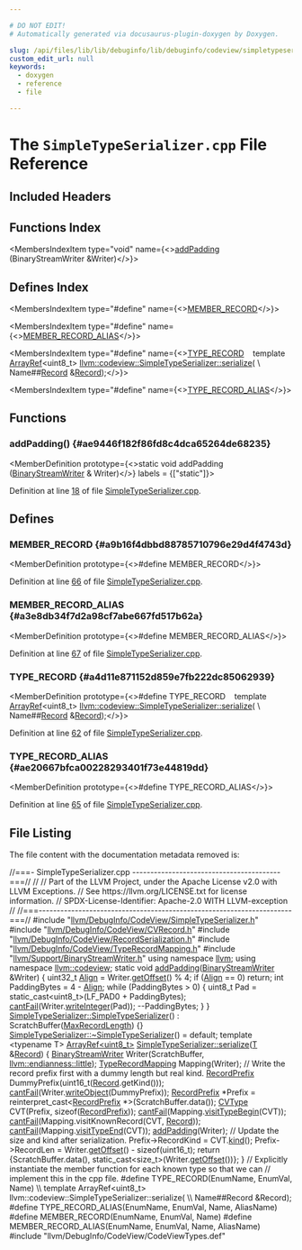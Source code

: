 ```yaml
---

# DO NOT EDIT!
# Automatically generated via docusaurus-plugin-doxygen by Doxygen.

slug: /api/files/lib/lib/debuginfo/lib/debuginfo/codeview/simpletypeserializer-cpp
custom_edit_url: null
keywords:
  - doxygen
  - reference
  - file

---
```





# The `SimpleTypeSerializer.cpp` File Reference

<DoxygenPage pluginConfig={pluginConfig}>



## Included Headers

<IncludesList>
<IncludesListItem
  filePath="llvm/DebugInfo/CodeView/SimpleTypeSerializer.h"
  permalink="/docs/api/files/include/include/llvm/include/llvm/debuginfo/include/llvm/debuginfo/codeview/simpletypeserializer-h"
  isLocal="true" />
<IncludesListItem
  filePath="llvm/DebugInfo/CodeView/CVRecord.h"
  permalink="/docs/api/files/include/include/llvm/include/llvm/debuginfo/include/llvm/debuginfo/codeview/cvrecord-h"
  isLocal="true" />
<IncludesListItem
  filePath="llvm/DebugInfo/CodeView/RecordSerialization.h"
  permalink="/docs/api/files/include/include/llvm/include/llvm/debuginfo/include/llvm/debuginfo/codeview/recordserialization-h"
  isLocal="true" />
<IncludesListItem
  filePath="llvm/DebugInfo/CodeView/TypeRecordMapping.h"
  permalink="/docs/api/files/include/include/llvm/include/llvm/debuginfo/include/llvm/debuginfo/codeview/typerecordmapping-h"
  isLocal="true" />
<IncludesListItem
  filePath="llvm/Support/BinaryStreamWriter.h"
  permalink="/docs/api/files/include/include/llvm/include/llvm/support/binarystreamwriter-h"
  isLocal="true" />
<IncludesListItem
  filePath="llvm/DebugInfo/CodeView/CodeViewTypes.def"
  permalink=""
  isLocal="true" />
</IncludesList>

## Functions Index

<MembersIndex>

<MembersIndexItem
  type="void"
  name={<><a href="#ae9446f182f86fd8c4dca65264de68235">addPadding</a> (BinaryStreamWriter &amp;Writer)</>}>
</MembersIndexItem>

</MembersIndex>

## Defines Index

<MembersIndex>

<MembersIndexItem
  type="#define"
  name={<><a href="#a9b16f4dbbd88785710796e29d4f4743d">MEMBER&#95;RECORD</a></>}>
</MembersIndexItem>

<MembersIndexItem
  type="#define"
  name={<><a href="#a3e8db34f7d2a98cf7abe667fd517b62a">MEMBER&#95;RECORD&#95;ALIAS</a></>}>
</MembersIndexItem>

<MembersIndexItem
  type="#define"
  name={<><a href="#a4d11e871152d859e7fb222dc85062939">TYPE&#95;RECORD</a>&nbsp;&nbsp;&nbsp;  template <a href="/docs/api/classes/llvm/arrayref">ArrayRef</a>&lt;uint8&#95;t&gt; <a href="/docs/api/classes/llvm/codeview/simpletypeserializer/#ae10015a36f68325417d06aa9ab5bce62">llvm::codeview::SimpleTypeSerializer::serialize</a>(  \\
      Name##<a href="/docs/api/classes/llvm/record">Record</a> &amp;<a href="/docs/api/classes/llvm/record">Record</a>);</>}>
</MembersIndexItem>

<MembersIndexItem
  type="#define"
  name={<><a href="#ae20667bfca00228293401f73e44819dd">TYPE&#95;RECORD&#95;ALIAS</a></>}>
</MembersIndexItem>

</MembersIndex>


<SectionDefinition>

## Functions

### addPadding() {#ae9446f182f86fd8c4dca65264de68235}

<MemberDefinition
  prototype={<>static void addPadding (<a href="/docs/api/classes/llvm/binarystreamwriter">BinaryStreamWriter</a> &amp; Writer)</>}
  labels = {["static"]}>

Definition at line <a href="#l00018">18</a> of file <a href="/docs/api/files/lib/lib/debuginfo/lib/debuginfo/codeview/simpletypeserializer-cpp">SimpleTypeSerializer.cpp</a>.
</MemberDefinition>

</SectionDefinition>

<SectionDefinition>

## Defines

### MEMBER&#95;RECORD {#a9b16f4dbbd88785710796e29d4f4743d}

<MemberDefinition
  prototype={<>#define MEMBER&#95;RECORD</>}>

Definition at line <a href="#l00066">66</a> of file <a href="/docs/api/files/lib/lib/debuginfo/lib/debuginfo/codeview/simpletypeserializer-cpp">SimpleTypeSerializer.cpp</a>.
</MemberDefinition>

### MEMBER&#95;RECORD&#95;ALIAS {#a3e8db34f7d2a98cf7abe667fd517b62a}

<MemberDefinition
  prototype={<>#define MEMBER&#95;RECORD&#95;ALIAS</>}>

Definition at line <a href="#l00067">67</a> of file <a href="/docs/api/files/lib/lib/debuginfo/lib/debuginfo/codeview/simpletypeserializer-cpp">SimpleTypeSerializer.cpp</a>.
</MemberDefinition>

### TYPE&#95;RECORD {#a4d11e871152d859e7fb222dc85062939}

<MemberDefinition
  prototype={<>#define TYPE&#95;RECORD&nbsp;&nbsp;&nbsp;  template <a href="/docs/api/classes/llvm/arrayref">ArrayRef</a>&lt;uint8&#95;t&gt; <a href="/docs/api/classes/llvm/codeview/simpletypeserializer/#ae10015a36f68325417d06aa9ab5bce62">llvm::codeview::SimpleTypeSerializer::serialize</a>(  \\
      Name##<a href="/docs/api/classes/llvm/record">Record</a> &amp;<a href="/docs/api/classes/llvm/record">Record</a>);</>}>

Definition at line <a href="#l00062">62</a> of file <a href="/docs/api/files/lib/lib/debuginfo/lib/debuginfo/codeview/simpletypeserializer-cpp">SimpleTypeSerializer.cpp</a>.
</MemberDefinition>

### TYPE&#95;RECORD&#95;ALIAS {#ae20667bfca00228293401f73e44819dd}

<MemberDefinition
  prototype={<>#define TYPE&#95;RECORD&#95;ALIAS</>}>

Definition at line <a href="#l00065">65</a> of file <a href="/docs/api/files/lib/lib/debuginfo/lib/debuginfo/codeview/simpletypeserializer-cpp">SimpleTypeSerializer.cpp</a>.
</MemberDefinition>

</SectionDefinition>

## File Listing

The file content with the documentation metadata removed is:

<ProgramListing>

<Link id="l00001" /><CodeLine lineNumber="1"><span class="doxyHighlightComment">//===- SimpleTypeSerializer.cpp -----------------------------------------===//</span></CodeLine>
<Link id="l00002" /><CodeLine lineNumber="2"><span class="doxyHighlightComment">//</span></CodeLine>
<Link id="l00003" /><CodeLine lineNumber="3"><span class="doxyHighlightComment">// Part of the LLVM Project, under the Apache License v2.0 with LLVM Exceptions.</span></CodeLine>
<Link id="l00004" /><CodeLine lineNumber="4"><span class="doxyHighlightComment">// See https://llvm.org/LICENSE.txt for license information.</span></CodeLine>
<Link id="l00005" /><CodeLine lineNumber="5"><span class="doxyHighlightComment">// SPDX-License-Identifier: Apache-2.0 WITH LLVM-exception</span></CodeLine>
<Link id="l00006" /><CodeLine lineNumber="6"><span class="doxyHighlightComment">//</span></CodeLine>
<Link id="l00007" /><CodeLine lineNumber="7"><span class="doxyHighlightComment">//===----------------------------------------------------------------------===//</span></CodeLine>
<Link id="l00008" /><CodeLine lineNumber="8"></CodeLine>
<Link id="l00009" /><CodeLine lineNumber="9"><span class="doxyHighlightPreprocessor">#include &quot;<a href="/docs/api/files/include/include/llvm/include/llvm/debuginfo/include/llvm/debuginfo/codeview/simpletypeserializer-h">llvm/DebugInfo/CodeView/SimpleTypeSerializer.h</a>&quot;</span></CodeLine>
<Link id="l00010" /><CodeLine lineNumber="10"><span class="doxyHighlightPreprocessor">#include &quot;<a href="/docs/api/files/include/include/llvm/include/llvm/debuginfo/include/llvm/debuginfo/codeview/cvrecord-h">llvm/DebugInfo/CodeView/CVRecord.h</a>&quot;</span></CodeLine>
<Link id="l00011" /><CodeLine lineNumber="11"><span class="doxyHighlightPreprocessor">#include &quot;<a href="/docs/api/files/include/include/llvm/include/llvm/debuginfo/include/llvm/debuginfo/codeview/recordserialization-h">llvm/DebugInfo/CodeView/RecordSerialization.h</a>&quot;</span></CodeLine>
<Link id="l00012" /><CodeLine lineNumber="12"><span class="doxyHighlightPreprocessor">#include &quot;<a href="/docs/api/files/include/include/llvm/include/llvm/debuginfo/include/llvm/debuginfo/codeview/typerecordmapping-h">llvm/DebugInfo/CodeView/TypeRecordMapping.h</a>&quot;</span></CodeLine>
<Link id="l00013" /><CodeLine lineNumber="13"><span class="doxyHighlightPreprocessor">#include &quot;<a href="/docs/api/files/include/include/llvm/include/llvm/support/binarystreamwriter-h">llvm/Support/BinaryStreamWriter.h</a>&quot;</span></CodeLine>
<Link id="l00014" /><CodeLine lineNumber="14"></CodeLine>
<Link id="l00015" /><CodeLine lineNumber="15"><span class="doxyHighlightKeyword">using namespace </span><span class="doxyHighlight"><a href="/docs/api/namespaces/llvm">llvm</a>;</span></CodeLine>
<Link id="l00016" /><CodeLine lineNumber="16"><span class="doxyHighlightKeyword">using namespace </span><span class="doxyHighlight"><a href="/docs/api/namespaces/llvm/codeview">llvm::codeview</a>;</span></CodeLine>
<Link id="l00017" /><CodeLine lineNumber="17"></CodeLine>
<Link id="l00018" /><CodeLine lineNumber="18" lineLink="#ae9446f182f86fd8c4dca65264de68235"><span class="doxyHighlightKeyword">static</span><span class="doxyHighlight"> </span><span class="doxyHighlightKeywordType">void</span><span class="doxyHighlight"> <a href="#ae9446f182f86fd8c4dca65264de68235">addPadding</a>(<a href="/docs/api/classes/llvm/binarystreamwriter">BinaryStreamWriter</a> &amp;Writer) &#123;</span></CodeLine>
<Link id="l00019" /><CodeLine lineNumber="19"><span class="doxyHighlight">  uint32&#95;t <a href="/docs/api/structs/llvm/align">Align</a> = Writer.<a href="/docs/api/classes/llvm/binarystreamwriter/#a2d1fbfecba0a643a1db961c9f9313b6e">getOffset</a>() % 4;</span></CodeLine>
<Link id="l00020" /><CodeLine lineNumber="20"><span class="doxyHighlight">  </span><span class="doxyHighlightKeywordFlow">if</span><span class="doxyHighlight"> (<a href="/docs/api/structs/llvm/align">Align</a> == 0)</span></CodeLine>
<Link id="l00021" /><CodeLine lineNumber="21"><span class="doxyHighlight">    </span><span class="doxyHighlightKeywordFlow">return</span><span class="doxyHighlight">;</span></CodeLine>
<Link id="l00022" /><CodeLine lineNumber="22"></CodeLine>
<Link id="l00023" /><CodeLine lineNumber="23"><span class="doxyHighlight">  </span><span class="doxyHighlightKeywordType">int</span><span class="doxyHighlight"> PaddingBytes = 4 - <a href="/docs/api/structs/llvm/align">Align</a>;</span></CodeLine>
<Link id="l00024" /><CodeLine lineNumber="24"><span class="doxyHighlight">  </span><span class="doxyHighlightKeywordFlow">while</span><span class="doxyHighlight"> (PaddingBytes &gt; 0) &#123;</span></CodeLine>
<Link id="l00025" /><CodeLine lineNumber="25"><span class="doxyHighlight">    uint8&#95;t Pad = </span><span class="doxyHighlightKeyword">static&#95;cast&lt;</span><span class="doxyHighlight">uint8&#95;t</span><span class="doxyHighlightKeyword">&gt;</span><span class="doxyHighlight">(LF&#95;PAD0 + PaddingBytes);</span></CodeLine>
<Link id="l00026" /><CodeLine lineNumber="26"><span class="doxyHighlight">    <a href="/docs/api/namespaces/llvm/#aa1e1474f15df639f0d874b21f15666f7">cantFail</a>(Writer.<a href="/docs/api/classes/llvm/binarystreamwriter/#a344647bc1c4a4b53334296eba145d408">writeInteger</a>(Pad));</span></CodeLine>
<Link id="l00027" /><CodeLine lineNumber="27"><span class="doxyHighlight">    --PaddingBytes;</span></CodeLine>
<Link id="l00028" /><CodeLine lineNumber="28"><span class="doxyHighlight">  &#125;</span></CodeLine>
<Link id="l00029" /><CodeLine lineNumber="29"><span class="doxyHighlight">&#125;</span></CodeLine>
<Link id="l00030" /><CodeLine lineNumber="30"></CodeLine>
<Link id="l00031" /><CodeLine lineNumber="31" lineLink="/docs/api/classes/llvm/codeview/simpletypeserializer/#a2a2560fcddb78d5680bcfb0d8db4f07b"><span class="doxyHighlight"><a href="/docs/api/classes/llvm/codeview/simpletypeserializer/#a2a2560fcddb78d5680bcfb0d8db4f07b">SimpleTypeSerializer::SimpleTypeSerializer</a>() : ScratchBuffer(<a href="/docs/api/namespaces/llvm/codeview/#a77953260dd85922d9583bf426f89787aa30d8ae376cd42fd999ac8713cf85be2e">MaxRecordLength</a>) &#123;&#125;</span></CodeLine>
<Link id="l00032" /><CodeLine lineNumber="32"></CodeLine>
<Link id="l00033" /><CodeLine lineNumber="33"><span class="doxyHighlight"><a href="/docs/api/classes/llvm/codeview/simpletypeserializer/#aa2eb8a7c88cddd0d4413d6405969d44b">SimpleTypeSerializer::~SimpleTypeSerializer</a>() = </span><span class="doxyHighlightKeywordFlow">default</span><span class="doxyHighlight">;</span></CodeLine>
<Link id="l00034" /><CodeLine lineNumber="34"></CodeLine>
<Link id="l00035" /><CodeLine lineNumber="35"><span class="doxyHighlightKeyword">template</span><span class="doxyHighlight"> &lt;</span><span class="doxyHighlightKeyword">typename</span><span class="doxyHighlight"> T&gt;</span></CodeLine>
<Link id="l00036" /><CodeLine lineNumber="36" lineLink="/docs/api/classes/llvm/codeview/simpletypeserializer/#ae10015a36f68325417d06aa9ab5bce62"><span class="doxyHighlight"><a href="/docs/api/classes/llvm/arrayref">ArrayRef&lt;uint8&#95;t&gt;</a> <a href="/docs/api/classes/llvm/codeview/simpletypeserializer/#ae10015a36f68325417d06aa9ab5bce62">SimpleTypeSerializer::serialize</a>(<a href="/docs/api/files/lib/lib/target/lib/target/mips/mips16isellowering-cpp/#a0acb682b8260ab1c60b918599864e2e5">T</a> &amp;<a href="/docs/api/classes/llvm/record">Record</a>) &#123;</span></CodeLine>
<Link id="l00037" /><CodeLine lineNumber="37"><span class="doxyHighlight">  <a href="/docs/api/classes/llvm/binarystreamwriter">BinaryStreamWriter</a> Writer(ScratchBuffer, <a href="/docs/api/namespaces/llvm/#ae1e26e57357947b25e392fd18ab000dbaaae6635e044ac56046b2893a529b5114">llvm::endianness::little</a>);</span></CodeLine>
<Link id="l00038" /><CodeLine lineNumber="38"><span class="doxyHighlight">  <a href="/docs/api/classes/llvm/codeview/typerecordmapping">TypeRecordMapping</a> Mapping(Writer);</span></CodeLine>
<Link id="l00039" /><CodeLine lineNumber="39"></CodeLine>
<Link id="l00040" /><CodeLine lineNumber="40"><span class="doxyHighlight">  </span><span class="doxyHighlightComment">// Write the record prefix first with a dummy length but real kind.</span></CodeLine>
<Link id="l00041" /><CodeLine lineNumber="41"><span class="doxyHighlight">  <a href="/docs/api/structs/llvm/codeview/recordprefix">RecordPrefix</a> DummyPrefix(uint16&#95;t(<a href="/docs/api/classes/llvm/record">Record</a>.getKind()));</span></CodeLine>
<Link id="l00042" /><CodeLine lineNumber="42"><span class="doxyHighlight">  <a href="/docs/api/namespaces/llvm/#aa1e1474f15df639f0d874b21f15666f7">cantFail</a>(Writer.<a href="/docs/api/classes/llvm/binarystreamwriter/#ae73ad246f9f1adc35f0ce49fc089b52a">writeObject</a>(DummyPrefix));</span></CodeLine>
<Link id="l00043" /><CodeLine lineNumber="43"></CodeLine>
<Link id="l00044" /><CodeLine lineNumber="44"><span class="doxyHighlight">  <a href="/docs/api/structs/llvm/codeview/recordprefix">RecordPrefix</a> &#42;Prefix = </span><span class="doxyHighlightKeyword">reinterpret&#95;cast&lt;</span><span class="doxyHighlight"><a href="/docs/api/structs/llvm/codeview/recordprefix">RecordPrefix</a> &#42;</span><span class="doxyHighlightKeyword">&gt;</span><span class="doxyHighlight">(ScratchBuffer.data());</span></CodeLine>
<Link id="l00045" /><CodeLine lineNumber="45"><span class="doxyHighlight">  <a href="/docs/api/namespaces/llvm/codeview/#a238eda31f74c0f0f3224f71b50b7d165">CVType</a> CVT(Prefix, </span><span class="doxyHighlightKeyword">sizeof</span><span class="doxyHighlight">(<a href="/docs/api/structs/llvm/codeview/recordprefix">RecordPrefix</a>));</span></CodeLine>
<Link id="l00046" /><CodeLine lineNumber="46"></CodeLine>
<Link id="l00047" /><CodeLine lineNumber="47"><span class="doxyHighlight">  <a href="/docs/api/namespaces/llvm/#aa1e1474f15df639f0d874b21f15666f7">cantFail</a>(Mapping.<a href="/docs/api/classes/llvm/codeview/typerecordmapping/#a0b455766e2cade6732d4d6680e4512e4">visitTypeBegin</a>(CVT));</span></CodeLine>
<Link id="l00048" /><CodeLine lineNumber="48"><span class="doxyHighlight">  <a href="/docs/api/namespaces/llvm/#aa1e1474f15df639f0d874b21f15666f7">cantFail</a>(Mapping.visitKnownRecord(CVT, <a href="/docs/api/classes/llvm/record">Record</a>));</span></CodeLine>
<Link id="l00049" /><CodeLine lineNumber="49"><span class="doxyHighlight">  <a href="/docs/api/namespaces/llvm/#aa1e1474f15df639f0d874b21f15666f7">cantFail</a>(Mapping.<a href="/docs/api/classes/llvm/codeview/typerecordmapping/#ab16fc3b46e5820e7fa3fbcdc28fbe95c">visitTypeEnd</a>(CVT));</span></CodeLine>
<Link id="l00050" /><CodeLine lineNumber="50"></CodeLine>
<Link id="l00051" /><CodeLine lineNumber="51"><span class="doxyHighlight">  <a href="/docs/api/files/lib/lib/debuginfo/lib/debuginfo/codeview/continuationrecordbuilder-cpp/#ae9446f182f86fd8c4dca65264de68235">addPadding</a>(Writer);</span></CodeLine>
<Link id="l00052" /><CodeLine lineNumber="52"></CodeLine>
<Link id="l00053" /><CodeLine lineNumber="53"><span class="doxyHighlight">  </span><span class="doxyHighlightComment">// Update the size and kind after serialization.</span></CodeLine>
<Link id="l00054" /><CodeLine lineNumber="54"><span class="doxyHighlight">  Prefix-&gt;RecordKind = CVT.<a href="/docs/api/classes/llvm/codeview/cvrecord/#aaeef9f2a2d0dc09ec00ec9b38242c706">kind</a>();</span></CodeLine>
<Link id="l00055" /><CodeLine lineNumber="55"><span class="doxyHighlight">  Prefix-&gt;RecordLen = Writer.<a href="/docs/api/classes/llvm/binarystreamwriter/#a2d1fbfecba0a643a1db961c9f9313b6e">getOffset</a>() - </span><span class="doxyHighlightKeyword">sizeof</span><span class="doxyHighlight">(uint16&#95;t);</span></CodeLine>
<Link id="l00056" /><CodeLine lineNumber="56"></CodeLine>
<Link id="l00057" /><CodeLine lineNumber="57"><span class="doxyHighlight">  </span><span class="doxyHighlightKeywordFlow">return</span><span class="doxyHighlight"> &#123;ScratchBuffer.data(), </span><span class="doxyHighlightKeyword">static&#95;cast&lt;</span><span class="doxyHighlightKeywordType">size&#95;t</span><span class="doxyHighlightKeyword">&gt;</span><span class="doxyHighlight">(Writer.<a href="/docs/api/classes/llvm/binarystreamwriter/#a2d1fbfecba0a643a1db961c9f9313b6e">getOffset</a>())&#125;;</span></CodeLine>
<Link id="l00058" /><CodeLine lineNumber="58"><span class="doxyHighlight">&#125;</span></CodeLine>
<Link id="l00059" /><CodeLine lineNumber="59"></CodeLine>
<Link id="l00060" /><CodeLine lineNumber="60"><span class="doxyHighlightComment">// Explicitly instantiate the member function for each known type so that we can</span></CodeLine>
<Link id="l00061" /><CodeLine lineNumber="61"><span class="doxyHighlightComment">// implement this in the cpp file.</span></CodeLine>
<Link id="l00062" /><CodeLine lineNumber="62" lineLink="#a4d11e871152d859e7fb222dc85062939"><span class="doxyHighlightPreprocessor">#define TYPE&#95;RECORD(EnumName, EnumVal, Name)                                   \\</span></CodeLine>
<Link id="l00063" /><CodeLine lineNumber="63"><span class="doxyHighlightPreprocessor">  template ArrayRef&lt;uint8&#95;t&gt; llvm::codeview::SimpleTypeSerializer::serialize(  \\</span></CodeLine>
<Link id="l00064" /><CodeLine lineNumber="64"><span class="doxyHighlightPreprocessor">      Name##Record &amp;Record);</span></CodeLine>
<Link id="l00065" /><CodeLine lineNumber="65" lineLink="#ae20667bfca00228293401f73e44819dd"><span class="doxyHighlightPreprocessor">#define TYPE&#95;RECORD&#95;ALIAS(EnumName, EnumVal, Name, AliasName)</span></CodeLine>
<Link id="l00066" /><CodeLine lineNumber="66" lineLink="#a9b16f4dbbd88785710796e29d4f4743d"><span class="doxyHighlightPreprocessor">#define MEMBER&#95;RECORD(EnumName, EnumVal, Name)</span></CodeLine>
<Link id="l00067" /><CodeLine lineNumber="67" lineLink="#a3e8db34f7d2a98cf7abe667fd517b62a"><span class="doxyHighlightPreprocessor">#define MEMBER&#95;RECORD&#95;ALIAS(EnumName, EnumVal, Name, AliasName)</span></CodeLine>
<Link id="l00068" /><CodeLine lineNumber="68"><span class="doxyHighlightPreprocessor">#include &quot;llvm/DebugInfo/CodeView/CodeViewTypes.def&quot;</span></CodeLine>

</ProgramListing>


</DoxygenPage>
